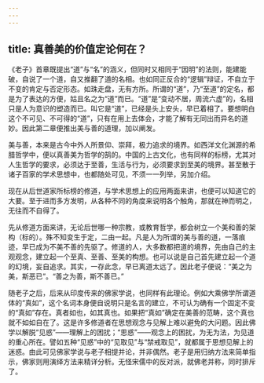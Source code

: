 ```yaml
---
---
---
```

title: 真善美的价值定论何在？
---




《老子》首章既提出“道”与“名”的涵义，但同时又相同于“因明”的法则，能建能破，自说了一个道，自又推翻了道的名相。也如同正反合的“逻辑”辩证，不自立于不变的肯定与否定形态。如珠走盘，无有方所。所谓的“道”，乃“至道”的定名，都是为了表达的方便，姑且名之为“道”而已。“道”是“变动不居，周流六虚”的，名相只是人为意识的塑造而已。叫它是“道”，已经是头上安头，早已着相了。要想明白这个不可见、不可得的“道”，只有在用上去体会，才能了解有无同出而异名的道妙。因此第二章便推出美与善的道理，加以阐发。

美与善，本来是古今中外人所景仰、崇拜，极力追求的境界。如西洋文化渊源的希腊哲学中，便以真善美为哲学的鹄的。中国的上古文化，也有同样的标榜，尤其对人生哲学的要求，必须达于至善，生活与行为，必须要求到至美的境界。甚至散于诸子百家的学术思想中，也都随处可见，不须一一列举，另加介绍。

现在从后世道家所标榜的修道，与学术思想上的应用两面来讲，也便可以知道它的大要。至于进而多方发明，从各种不同的角度来说明各个触角，那就在神而明之，无往而不自得了。

先从修道方面来讲，无论后世哪一种宗教，或教育哲学，都会树立一个美和善的架构（标的）。殊不知变生于定，二由一起。凡是人为所谓的美与善的道，一落痕迹，早已成为不美不善的先驱了。修道的人，大多数都把道的境界，先由自己的主观观念，建立起一个至真、至善、至美的构想。也可以说是自己首先建立起一个道的幻境，妄自追求。其实，一存此念，早已离道太远了。因此老子便说：“美之为美，斯恶已”。“善之为善，斯不善已。”

随老子之后，后来从印度传来的佛家学说，也同样有此理论。例如大乘佛学所谓道体的“真如”，这个名词本身便自说明只是名言的建立，不可认为确有一个固定不变的“真如”存在。真者如也，如其真也。如果把“真如”确定在美善的范畴，这个真也就不如如自在了。这是许多修道者在思想观念与见解上难以避免的大问题。因此佛学以解脱“见惑”——理解上的困扰；“思惑”——观念上的困扰，为无为法，为见道的重心所在。譬如五种“见惑”中的“见取见”与“禁戒取见”，就都属于思想见解上的迷惑。由此可见佛家学说与老子相提并论，并非偶然。老子是用归纳方法来简单指示，佛家则用演绎方法来精详分析。无怪宋儒中的反对派，就佛老并称，同时排斥了。